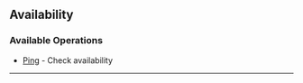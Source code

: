 
## Availability

### Available Operations

* [Ping](/resources/availability/ping) - Check availability

---
<Ping />
